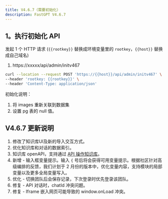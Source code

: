 ```yaml
---
title: V4.6.7（需要初始化）
description: FastGPT V4.6.7
---
```


## 1。执行初始化 API

发起 1 个 HTTP 请求 (`{{rootkey}}` 替换成环境变量里的 `rootkey`，`{{host}}` 替换成自己域名)

1. https://xxxxx/api/admin/initv467

```bash
curl --location --request POST 'https://{{host}}/api/admin/initv467' \
--header 'rootkey: {{rootkey}}' \
--header 'Content-Type: application/json'
```

初始化说明：

1. 将 images 重新关联到数据集
2. 设置 pg 表的 null 值。

## V4.6.7 更新说明

1. 修改了知识库UI及新的导入交互方式。
2. 优化知识库和对话的数据索引。
3. 知识库 openAPI，支持通过 [API 操作知识库](/docs/introduction/development/openapi/dataset)。
4. 新增 - 输入框变量提示。输入 `{` 号后将会获得可用变量提示。根据社区针对高级编排的反馈，我们计划于 2 月份的版本中，优化变量内容，支持模块的局部变量以及更多全局变量写入。
5. 优化 - 切换团队后会保存记录，下次登录时优先登录该团队。
6. 修复 - API 对话时，chatId 冲突问题。
7. 修复 - Iframe 嵌入网页可能导致的 window.onLoad 冲突。
